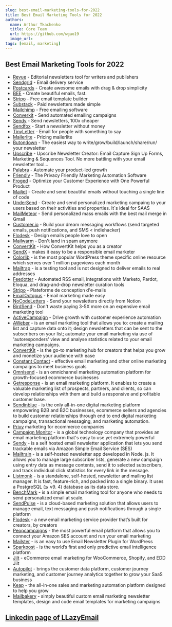 ```yaml
---
slug: best-email-marketing-tools-for-2022
title: Best Email Marketing Tools for 2022
authors:
  name: Arthur Tkachenko
  title: Core Team
  url: https://github.com/wgao19
  image_url: 
tags: [email, marketing]
---
```


## Best Email Marketing Tools for 2022

* [Revue](https://www.getrevue.co/) - Editorial newsletters tool for writers and publishers
* [Sendgrid](https://sendgrid.com/) - Email delivery service
* [Postcards](https://designmodo.com/postcards/) - Create awesome emails with drag & drop simplicity
* [BEE](https://beefree.io/) - Create beautiful emails, fast.
* [Stripo](https://stripo.email/fr/) - Free email template builder
* [Substack](https://substack.com/) - Paid newsletters made simple
* [Mailchimp](https://mailchimp.com/) - Free emailing software
* [Converkit](https://convertkit.com/) - Send automated emailing campaigns
* [Sendy](https://sendy.co/) - Send newsletters, 100x cheaper
* [Sendfox](https://sendfox.com/) - Start a newsletter without money
* [TinyLetter](tinyletter.com) - Email for people with something to say
* [Mailerlite](https://www.mailerlite.com/pricing) - Pricing mailerlite
* [Butondown](https://buttondown.email/) - The easiest way to write/grow/build/launch/share/run/ your newsletter
* [Upscribe](https://www.upscribe.net/) - Upscribe Newsletter Creator: Email Capture Sign Up Forms, Marketing &amp; Sequences Tool. No more battling with your email newsletter tool…
* [Palabra](https://palabra.io/) - Automate your product-led growth
* [Friendly](https://friendly.is/automate) - The Privacy Friendly Marketing Automation Software 
* [Froged](https://froged.com/) - Optimize your Customer Experience with One Powerful Product
* [Mailjet](https://www.mailjet.com/) - Create and send beautiful emails without touching a single line of code
* [UnderSend](https://undersend.com/) - Create and send personalized marketing campaing to your users based on their activities and properties. It`s ideal for SAAS
* [MailMeteor](https://mailmeteor.com) - Send personalized mass emails with the best mail merge in Gmail
* [Customer.io](https://customer.io/) - Build your dream messaging workflows (send targeted emails, push notifications, and SMS < indiehacker)
* [Flodesk](https://flodesk.com/) - Design emails people love to open
* [Mailwarm](https://www.mailwarm.com/) - Don't land in spam anymore
* [ConvertKit](https://convertkit.com) - How ConvertKit helps you as a creator
* [SendX](https://www.sendx.io/) -  makes it easy to be a responsible email marketer
* [Colorlib](https://colorlib.com) - is the most popular WordPress theme specific online resource which serves over 1 million pageviews each month
* [Mailtrap](https://mailtrap.io/) - is a testing tool and is not designed to deliver emails to real addresses
* [Feedotter](https://www.feedotter.com) - Automated RSS email, integrations with Marketo, Pardot, Eloqua, and drag-and-drop newsletter curation tools
* [Stripo](https://stripo.email/fr/) - Plateforme de conception d'e-mails
* [EmailOctopus](https://emailoctopus.com/) - Email marketing made easy
* [NoCodeLetters](https://nocodeletters.com/) - Send your newsletters directly from Notion
* [BirdSend](https://birdsend.co/) - Don't waste paying 3-5X more on an expensive email marketing tool
* [ActiveCampaign](https://www.activecampaign.com/) - Drive growth with customer experience automation
* [AWeber](www.aweber.com) - is an email marketing tool that allows you to: create a mailing list and capture data onto it; design newsletters that can be sent to the subscribers on your list; automate your email marketing via use of 'autoresponders' view and analyse statistics related to your email marketing campaigns.
* [ConvertKit](convertkit.com) - is the go-to marketing hub for creators that helps you grow and monetize your audience with ease
* [Constant Contact](www.constantcontact.com) - effective email marketing and other online marketing campaigns to meet business goals
* [Omnisend](https://www.omnisend.com/) - is an omnichannel marketing automation platform for growth-focused ecommerce businesses
* [Getresponse](https://www.getresponse.com/) - is an email marketing platform. It enables to create a valuable marketing list of prospects, partners, and clients, so can develop relationships with them and build a responsive and profitable customer base.
* [Sendinblue](www.sendinblue.com) - is the only all-in-one digital marketing platform empowering B2B and B2C businesses, ecommerce sellers and agencies to build customer relationships through end to end digital marketing campaigns, transactional messaging, and marketing automation.
* [Privy](https://www.privy.com/) marketing for ecommerce companies
* [Campaign Monitor](www.campaignmonitor.com) - is a global technology company that provides an email marketing platform that's easy to use yet extremely powerful
* [Sendy](sendy.co) - is a self hosted email newsletter application that lets you send trackable emails via Amazon Simple Email Service (SES)
* [Mailtrain](https://github.com/Mailtrain-org/mailtrain) - is a self-hosted newsletter app developed in Node. js. It allows you to manage large subscriber lists, generate a new campaign using entry data as message contents, send it to selected subscribers, and track individual click statistics for every link in the message.
* [Listmonk](https://listmonk.app/) - is a standalone, self-hosted, newsletter and mailing list manager. It is fast, feature-rich, and packed into a single binary. It uses a PostgreSQL (⩾ v9. 4) database as its data store.
* [BenchMark](https://www.benchmarkemail.com/) - is a simple email marketing tool for anyone who needs to send personalized email at scale.
* [SendPulse](https://sendpulse.com/) - is a cloud-based marketing solution that allows users to manage email, text messaging and push notifications through a single platform
* [Flodesk](https://flodesk.com/) - a new email marketing service provider that’s built for creators, by creators
* [Peopcampaigns](https://pepocampaigns.com/) - the most powerful email platform that allows you to connect your Amazon SES account and run your email marketing
* [Mailster](https://mailster.co/) - is an easy to use Email Newsletter Plugin for WordPress
* [Sparkpost](https://www.sparkpost.com/) - is the world’s first and only predictive email intelligence platform
* [Jilt](https://jilt.com/) - eCommerce email marketing for WooCommerce, Shopify, and EDD Jilt
* [Autopilot](https://www.autopilothq.com/) - brings the customer data platform, customer journey marketing, and customer journey analytics together to grow your SaaS business
* [Keap](https://keap.com/) - the all-in-one sales and marketing automation platform designed to help you grow
* [Mailbakery](https://mailbakery.com/) - simply beautiful custom email marketing newsletter templates, design and code email templates for marketing campaigns


## [Linkedin page of LLazyEmail](https://www.linkedin.com/company/llazyemail/)
